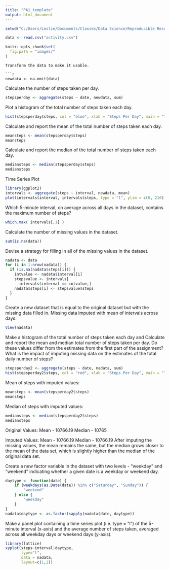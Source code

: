 ---
title: "PA1_template"
output: html_document
---



```{r, echo = TRUE}
setwd("C:/Users/Leslie/Documents/Classes/Data Science/Reproducible Research/Week 2 Assignment")

data <- read.csv("activity.csv")
```



```{r opts, echo = FALSE}
knitr::opts_chunk$set(
  fig.path = "images/"
)
```


```
Transform the data to make it usable.

```{r, echo = TRUE}
newdata <- na.omit(data)
```


Calculate the number of steps taken per day. 

```{r, echo = TRUE}

stepsperday <- aggregate(steps ~ date, newdata, sum)

```

Plot a histogram of the total number of steps taken each day.

```{r, echo = TRUE}
hist(stepsperday$steps, col = "blue", xlab = "Steps Per Day", main = "Total Number of Steps Per Day")

```

Calculate and report the mean of the total number of steps taken each day.

```{r, echo = TRUE}

meansteps <- mean(stepsperday$steps)
meansteps

```

Calculate and report the median of the total number of steps taken each day.

```{r, echo = TRUE}

mediansteps <- median(stepsperday$steps)
mediansteps

```

Time Series Plot

```{r, echo = TRUE}
library(ggplot2)
intervals <- aggregate(steps ~ interval, newdata, mean)
plot(intervals$interval, intervals$steps, type = "l", ylim = c(0, 210))

```

Which 5-minute interval, on average across all days in the dataset, contains the maximum number of steps?

```{r, echo = TRUE}
which.max( intervals[,1] )
```

Calculate the number of missing values in the dataset.

```{r, echo = TRUE}
sum(is.na(data))
```

Devise a strategy for filling in all of the missing values in the dataset.

```{r, echo = TRUE}

nadata <- data
for (i in 1:nrow(nadata)) {
  if (is.na(nadata$steps[i])) {
    intvalue <- nadata$interval[i]
    stepsvalue <- intervals[
      intervals$interval == intvalue,]
    nadata$steps[i] <- stepsvalue$steps
  }
}
```

Create a new dataset that is equal to the original dataset but with the missing data filled in. Missing data imputed with mean of intervals across days.

```{r, echo = TRUE}
View(nadata)
```

Make a histogram of the total number of steps taken each day and Calculate and report the mean and median total number of steps taken per day. Do these values differ from the estimates from the first part of the assignment? What is the impact of imputing missing data on the estimates of the total daily number of steps?

```{r, echo = TRUE}
stepsperday2 <- aggregate(steps ~ date, nadata, sum)
hist(stepsperday2$steps, col = "red", xlab = "Steps Per Day", main = "Total Number of Steps Per Day")


```

Mean of steps with imputed values:
```{r, echo = TRUE}
meansteps <- mean(stepsperday2$steps)
meansteps
```

Median of steps with imputed values:
```{r, echo = TRUE}
mediansteps <- median(stepsperday2$steps)
mediansteps
```

Original Values:
Mean - 10766.19
Median - 10765

Imputed Values:
Mean - 10766.19
Median - 10766.19
After imputing the missing values, the mean remains the same, but the median grows closer to the mean of the data set, which is slightly higher than the median of the original data set.


Create a new factor variable in the dataset with two levels - "weekday" and "weekend" indicating whether a given date is a weekday or weekend day.

```{r, echo = TRUE}
daytype <- function(date) {
    if (weekdays(as.Date(date)) %in% c("Saturday", "Sunday")) {
        "weekend"
    } else {
        "weekday"
    }
}
nadata$daytype <- as.factor(sapply(nadata$date, daytype))
```

Make a panel plot containing a time series plot (i.e. type = "l") of the 5-minute interval (x-axis) and the average number of steps taken, averaged across all weekday days or weekend days (y-axis).



```{r, echo = TRUE}
library(lattice)
xyplot(steps~interval|daytype, 
       type="l", 
       data = nadata,
       layout=c(1,2))
```

